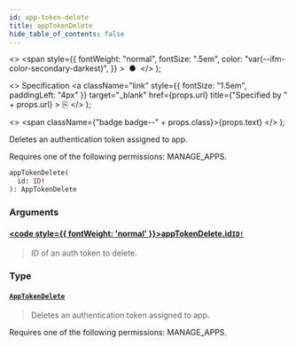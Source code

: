 ```yaml
---
id: app-token-delete
title: appTokenDelete
hide_table_of_contents: false
---
```


  <>
    <span
      style={{
        fontWeight: "normal",
        fontSize: ".5em",
        color: "var(--ifm-color-secondary-darkest)",
      }}
    >
      &nbsp;●&nbsp;
    </span>
  </>
);

  <>
    Specification
    <a
      className="link"
      style={{ fontSize: "1.5em", paddingLeft: "4px" }}
      target="\_blank"
      href={props.url}
      title={"Specified by " + props.url}
    >
      ⎘
    </a>
  </>
);

  <>
    <span className={"badge badge--" + props.class}>{props.text}</span>
  </>
);

Deletes an authentication token assigned to app.

Requires one of the following permissions: MANAGE_APPS.

```graphql
appTokenDelete(
  id: ID!
): AppTokenDelete
```

### Arguments

#### [<code style={{ fontWeight: 'normal' }}>appTokenDelete.<b>id</b></code>](#)<Bullet />[`ID!`](../../api-reference/scalars/id) <Badge class="secondary" text="non-null"/> <Badge class="secondary" text="scalar"/>

> ID of an auth token to delete.

### Type

#### [`AppTokenDelete`](../../api-reference/objects/app-token-delete) <Badge class="secondary" text="object"/>

> Deletes an authentication token assigned to app.

Requires one of the following permissions: MANAGE_APPS.

>

